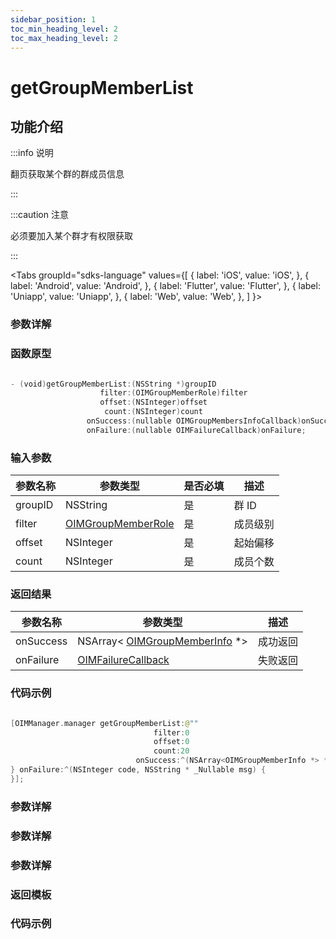```yaml
---
sidebar_position: 1
toc_min_heading_level: 2
toc_max_heading_level: 2
---
```


# getGroupMemberList

## 功能介绍

:::info 说明

翻页获取某个群的群成员信息

:::

:::caution 注意

必须要加入某个群才有权限获取

:::

<Tabs
groupId="sdks-language"
values={[
{ label: 'iOS', value: 'iOS', },
{ label: 'Android', value: 'Android', },
{ label: 'Flutter', value: 'Flutter', },
{ label: 'Uniapp', value: 'Uniapp', },
{ label: 'Web', value: 'Web', },
]
}>

<TabItem value="Flutter">

### 参数详解

</TabItem>

<TabItem value="iOS">

### 函数原型

```swift showLineNumbers

- (void)getGroupMemberList:(NSString *)groupID
                    filter:(OIMGroupMemberRole)filter
                    offset:(NSInteger)offset
                     count:(NSInteger)count
                 onSuccess:(nullable OIMGroupMembersInfoCallback)onSuccess
                 onFailure:(nullable OIMFailureCallback)onFailure;

```

### 输入参数

| 参数名称 | 参数类型                                           | 是否必填 | 描述     |
| -------- | -------------------------------------------------- | -------- | -------- |
| groupID  | NSString                                           | 是       | 群 ID    |
| filter   | [OIMGroupMemberRole](docs/sdks/Enum/RoleLevel.mdx) | 是       | 成员级别 |
| offset   | NSInteger                                          | 是       | 起始偏移 |
| count    | NSInteger                                          | 是       | 成员个数 |

### 返回结果

| 参数名称  | 参数类型                                                                     | 描述     |
| --------- | ---------------------------------------------------------------------------- | -------- |
| onSuccess | NSArray< [OIMGroupMemberInfo](docs/sdks/Class/Group/GroupMemberInfo.mdx) \*> | 成功返回 |
| onFailure | [OIMFailureCallback](docs/sdks/Callback/onError.mdx)                         | 失败返回 |

### 代码示例

```swift showLineNumbers

[OIMManager.manager getGroupMemberList:@""
                                filter:0
                                offset:0
                                count:20
                            onSuccess:^(NSArray<OIMGroupMemberInfo *> * _Nullable groupMembersInfo) {
} onFailure:^(NSInteger code, NSString * _Nullable msg) {
}];

```

</TabItem>

<TabItem value="Android">

### 参数详解

</TabItem>

<TabItem value="Web">

### 参数详解

</TabItem>

<TabItem value="Uniapp">

### 参数详解

### 返回模板

### 代码示例

</TabItem>

</Tabs>
